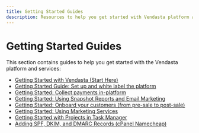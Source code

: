 ```yaml
---
title: Getting Started Guides
description: Resources to help you get started with Vendasta platform and services
---
```


# Getting Started Guides

This section contains guides to help you get started with the Vendasta platform and services:

- [Getting Started with Vendasta (Start Here)](/getting-started/getting-started-guides/getting-started-with-vendasta)
- [Getting Started Guide: Set up and white label the platform](/getting-started/getting-started-guides/set-up-and-white-label)
- [Getting Started: Collect payments in-platform](/getting-started/getting-started-guides/collect-payments)
- [Getting Started: Using Snapshot Reports and Email Marketing](/getting-started/getting-started-guides/snapshot-reports-email-marketing)
- [Getting Started: Onboard your customers (from pre-sale to post-sale)](/getting-started/getting-started-guides/onboard-customers)
- [Getting Started: Using Marketing Services](/getting-started/getting-started-guides/marketing-services)
- [Getting Started with Projects in Task Manager](/getting-started/getting-started-guides/projects-task-manager)
- [Adding SPF, DKIM, and DMARC Records (cPanel Namecheap)](/getting-started/getting-started-guides/adding-spf-dkim-dmarc-records-cpanel-namecheap)